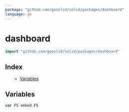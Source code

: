 ```yaml
---
package: "github.com/gosolid/solid/packages/dashboard"
language: go
---
```


# dashboard

```go
import "github.com/gosolid/solid/packages/dashboard"
```

## Index

<ul>

- [Variables](<#Variables>)



</ul>

<a id="Variables" />

## Variables

<a name="FS"></a>

```go
var FS embed.FS
```

